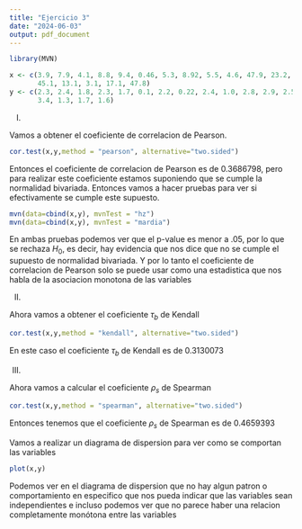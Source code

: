 ```yaml
---
title: "Ejercicio 3"
date: "2024-06-03"
output: pdf_document
---
```


```r
library(MVN)
```


```r
x <- c(3.9, 7.9, 4.1, 8.8, 9.4, 0.46, 5.3, 8.92, 5.5, 4.6, 47.9, 23.2, 34.2, 29.1, 6.0, 
       45.1, 13.1, 3.1, 17.1, 47.8)
y <- c(2.3, 2.4, 1.8, 2.3, 1.7, 0.1, 2.2, 0.22, 2.4, 1.0, 2.8, 2.9, 2.5, 2.6, 1.2, 2.1, 
       3.4, 1.3, 1.7, 1.6)
```

I)

Vamos a obtener el coeficiente de correlacion de Pearson.

```r
cor.test(x,y,method = "pearson", alternative="two.sided")
```

Entonces el coeficiente de correlacion de Pearson es de 0.3686798, pero para realizar este coeficiente estamos suponiendo que se cumple la normalidad bivariada. 
Entonces vamos a hacer pruebas para ver si efectivamente se cumple este supuesto.

```r
mvn(data=cbind(x,y), mvnTest = "hz")
mvn(data=cbind(x,y), mvnTest = "mardia")
```

En ambas pruebas podemos ver que el p-value es menor a .05, por lo que se rechaza $H_{0}$, es decir, hay evidencia que nos dice que no se cumple el supuesto de normalidad bivariada. Y por lo tanto el coeficiente de correlacion de Pearson solo se puede usar como una estadistica que nos habla de la asociacion monotona de las variables 

II)

Ahora vamos a obtener el coeficiente $\tau_{b}$ de Kendall

```r
cor.test(x,y,method = "kendall", alternative="two.sided")
```

En este caso el coeficiente $\tau_{b}$ de Kendall es de 0.3130073 

III)

Ahora vamos a calcular el coeficiente $\rho_{s}$ de Spearman

```r
cor.test(x,y,method = "spearman", alternative="two.sided")
```

Entonces tenemos que el coeficiente $\rho_{s}$ de Spearman es de 0.4659393 

Vamos a realizar un diagrama de dispersion para ver como se comportan las variables

```r
plot(x,y)
```

Podemos ver en el diagrama de dispersion que no hay algun patron o comportamiento en especifico que nos pueda indicar que las variables sean independientes e incluso podemos ver que no parece haber una relacion completamente monótona entre las variables 



























